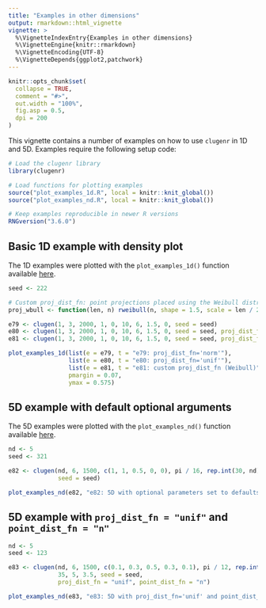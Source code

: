 ```yaml
---
title: "Examples in other dimensions"
output: rmarkdown::html_vignette
vignette: >
  %\VignetteIndexEntry{Examples in other dimensions}
  %\VignetteEngine{knitr::rmarkdown}
  %\VignetteEncoding{UTF-8}
  %\VignetteDepends{ggplot2,patchwork}
---
```


```r
knitr::opts_chunk$set(
  collapse = TRUE,
  comment = "#>",
  out.width = "100%",
  fig.asp = 0.5,
  dpi = 200
)
```

This vignette contains a number of examples on how to use `clugenr` in 1D and
5D. Examples require the following setup code:

```r
# Load the clugenr library
library(clugenr)

# Load functions for plotting examples
source("plot_examples_1d.R", local = knitr::knit_global())
source("plot_examples_nd.R", local = knitr::knit_global())

# Keep examples reproducible in newer R versions
RNGversion("3.6.0")
```

## Basic 1D example with density plot

The 1D examples were plotted with the `plot_examples_1d()` function available
[here](https://github.com/clugen/clugenr/blob/master/vignettes/plot_examples_1d.R).

```r
seed <- 222
```

```r
# Custom proj_dist_fn: point projections placed using the Weibull distribution
proj_wbull <- function(len, n) rweibull(n, shape = 1.5, scale = len / 2) - len / 2
```

```r
e79 <- clugen(1, 3, 2000, 1, 0, 10, 6, 1.5, 0, seed = seed)
e80 <- clugen(1, 3, 2000, 1, 0, 10, 6, 1.5, 0, seed = seed, proj_dist_fn = "unif")
e81 <- clugen(1, 3, 2000, 1, 0, 10, 6, 1.5, 0, seed = seed, proj_dist_fn = proj_wbull)
```

```r
plot_examples_1d(list(e = e79, t = "e79: proj_dist_fn='norm'"),
                 list(e = e80, t = "e80: proj_dist_fn='unif'"),
                 list(e = e81, t = "e81: custom proj_dist_fn (Weibull)"),
                 pmargin = 0.07,
                 ymax = 0.575)
```

## 5D example with default optional arguments

The 5D examples were plotted with the `plot_examples_nd()` function available
[here](https://github.com/clugen/clugenr/blob/master/vignettes/plot_examples_nd.R).

```r
nd <- 5
seed <- 321
```

```r
e82 <- clugen(nd, 6, 1500, c(1, 1, 0.5, 0, 0), pi / 16, rep.int(30, nd), 30, 4, 3,
              seed = seed)
```

```r
plot_examples_nd(e82, "e82: 5D with optional parameters set to defaults")
```

## 5D example with `proj_dist_fn = "unif"` and `point_dist_fn = "n"`

```r
nd <- 5
seed <- 123
```

```r
e83 <- clugen(nd, 6, 1500, c(0.1, 0.3, 0.5, 0.3, 0.1), pi / 12, rep.int(30, nd),
              35, 5, 3.5, seed = seed,
              proj_dist_fn = "unif", point_dist_fn = "n")
```

```r
plot_examples_nd(e83, "e83: 5D with proj_dist_fn='unif' and point_dist_fn='n'")
```
